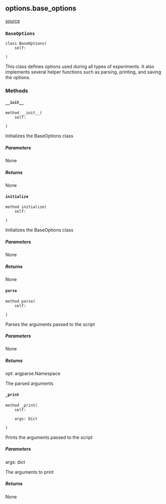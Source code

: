 ## options.base_options
[source](https://github.com/Health-Informatics-UoN/lettuce/tree/main/Lettuce/options/base_options.py)
### `BaseOptions`
```
class BaseOptions(
	self: 

)
```

This class defines options used during all types of experiments.
It also implements several helper functions such as parsing, printing, and saving the options.
### Methods

#### `__init__`
```
method __init__(
	self: 

)
```

Initializes the BaseOptions class

##### Parameters
None

##### Returns
None



#### `initialize`
```
method initialize(
	self: 

)
```

Initializes the BaseOptions class

##### Parameters
None

##### Returns
None



#### `parse`
```
method parse(
	self: 

)
```

Parses the arguments passed to the script

##### Parameters
None

##### Returns
opt: argparse.Namespace

The parsed arguments



#### `_print`
```
method _print(
	self: 

	args: Dict

)
```

Prints the arguments passed to the script

##### Parameters
args: dict

The arguments to print

##### Returns
None


